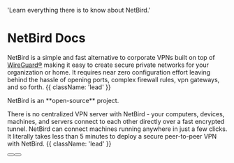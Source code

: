 

  'Learn everything there is to know about NetBird.'

<HeroPattern />

# NetBird Docs

NetBird is a simple and fast alternative to corporate VPNs built on top of [WireGuard®](https://www.wireguard.com/) making it easy to create secure private networks for your organization or home.
It requires near zero configuration effort leaving behind the hassle of opening ports, complex firewall rules, vpn gateways, and so forth. {{ className: 'lead' }}

<Note>
    NetBird is an **open-source** project.
</Note>

There is no centralized VPN server with NetBird - your computers, devices, machines, and servers connect to each other directly over a fast encrypted tunnel.
NetBird can connect machines running anywhere in just a few clicks.
It literally takes less than 5 minutes to deploy a secure peer-to-peer VPN with NetBird. {{ className: 'lead' }}

<div className="not-prose mb-16 mt-6 flex gap-3">
  <Button href="/docs/getting-started" arrow="right" children="Getting started" />
  <Button href="https://github.com/netbirdio/netbird" variant="outline" children="Explore Github" />
</div>

<HowToGuides />

<HowNetbirdWorks />
